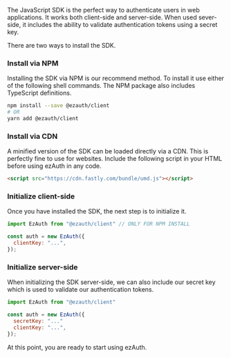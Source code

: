 

The JavaScript SDK is the perfect way to authenticate users in web applications. It works both client-side and server-side. When used sever-side, it includes the ability to validate authentication tokens using a secret key.

 There are two ways to install the SDK.

 ### Install via NPM

Installing the SDK via NPM is our recommend method. To install it use either of the following shell commands. The NPM package also includes TypeScript definitions.

```bash
npm install --save @ezauth/client
# OR
yarn add @ezauth/client
```

### Install via CDN

A minified version of the SDK can be loaded directly via a CDN. This is perfectly fine to use for websites. Include the following script in your HTML before using ezAuth in any code.

```html
<script src="https://cdn.fastly.com/bundle/umd.js"></script>
```

### Initialize client-side

Once you have installed the SDK, the next step is to initialize it.

```javascript
import EzAuth from "@ezauth/client" // ONLY FOR NPM INSTALL

const auth = new EzAuth({
  clientKey: "...",
});
```

### Initialize server-side

When initializing the SDK server-side, we can also include our secret key which is used to validate our authentication tokens. 

```javascript
import EzAuth from "@ezauth/client"

const auth = new EzAuth({
  secretKey: "..."
  clientKey: "...",
});
```

At this point, you are ready to start using ezAuth.